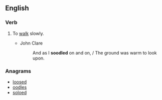 ==English==

===Verb===
{{en-verb|soodl|es}}

# {{context|rare|intransitive|lang=en}} To [[walk]] slowly.
#* John Clare
#*: And as I '''soodled''' on and on, / The ground was warm to look upon.

===Anagrams===
* [[loosed#English|loosed]]
* [[oodles#English|oodles]]
* [[soloed#English|soloed]]